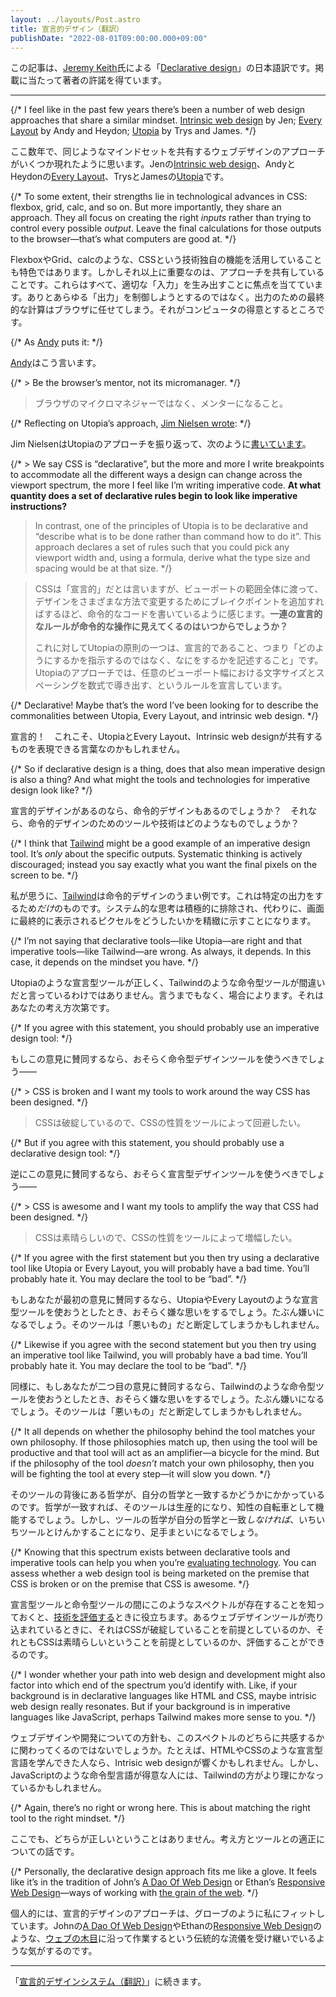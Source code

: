 ```yaml
---
layout: ../layouts/Post.astro
title: 宣言的デザイン（翻訳）
publishDate: "2022-08-01T09:00:00.000+09:00"
---
```


この記事は、[Jeremy Keith](https://adactio.com/)氏による「[Declarative design](https://adactio.com/journal/18982)」の日本語訳です。掲載に当たって著者の許諾を得ています。

---

{/* I feel like in the past few years there’s been a number of web design approaches that share a similar mindset. [Intrinsic web design](https://www.youtube.com/watch?v=AMPKmh98XLY) by Jen; [Every Layout](https://every-layout.dev/) by Andy and Heydon; [Utopia](https://utopia.fyi/) by Trys and James. */}

ここ数年で、同じようなマインドセットを共有するウェブデザインのアプローチがいくつか現れたように思います。Jenの[Intrinsic web design](https://www.youtube.com/watch?v=AMPKmh98XLY)、AndyとHeydonの[Every Layout](https://every-layout.dev/)、TrysとJamesの[Utopia](https://utopia.fyi/)です。

{/* To some extent, their strengths lie in technological advances in CSS: flexbox, grid, calc, and so on. But more importantly, they share an approach. They all focus on creating the right _inputs_ rather than trying to control every possible _output_. Leave the final calculations for those outputs to the browser—that’s what computers are good at. */}

FlexboxやGrid、calcのような、CSSという技術独自の機能を活用していることも特色ではあります。しかしそれ以上に重要なのは、アプローチを共有していることです。これらはすべて、適切な「入力」を生み出すことに焦点を当てています。ありとあらゆる「出力」を制御しようとするのではなく。出力のための最終的な計算はブラウザに任せてしまう。それがコンピュータの得意とするところです。

{/* As [Andy](https://set.studio/) puts it: */}

[Andy](https://set.studio/)はこう言います。

{/* > Be the browser’s mentor, not its micromanager. */}

> ブラウザのマイクロマネジャーではなく、メンターになること。

{/* Reflecting on Utopia’s approach, [Jim Nielsen wrote](https://blog.jim-nielsen.com/2022/exerting-control-with-media-queries/): */}

Jim NielsenはUtopiaのアプローチを振り返って、次のように[書いています](https://blog.jim-nielsen.com/2022/exerting-control-with-media-queries/)。

{/* > We say CSS is “declarative”, but the more and more I write breakpoints to accommodate all the different ways a design can change across the viewport spectrum, the more I feel like I’m writing imperative code. **At what quantity does a set of declarative rules begin to look like imperative instructions?**
>
> In contrast, one of the principles of Utopia is to be declarative and “describe what is to be done rather than command how to do it”. This approach declares a set of rules such that you could pick any viewport width and, using a formula, derive what the type size and spacing would be at that size. */}

> CSSは「宣言的」だとは言いますが、ビューポートの範囲全体に渡って、デザインをさまざまな方法で変更するためにブレイクポイントを追加すればするほど、命令的なコードを書いているように感じます。**一連の宣言的なルールが命令的な操作に見えてくるのはいつからでしょうか？**
>
> これに対してUtopiaの原則の一つは、宣言的であること、つまり「どのようにするかを指示するのではなく、なにをするかを記述すること」です。Utopiaのアプローチでは、任意のビューポート幅における文字サイズとスペーシングを数式で導き出す、というルールを宣言しています。

{/* Declarative! Maybe that’s the word I’ve been looking for to describe the commonalities between Utopia, Every Layout, and intrinsic web design. */}

宣言的！　これこそ、UtopiaとEvery Layout、Intrinsic web designが共有するものを表現できる言葉なのかもしれません。

{/* So if declarative design is a thing, does that also mean imperative design is also a thing? And what might the tools and technologies for imperative design look like? */}

宣言的デザインがあるのなら、命令的デザインもあるのでしょうか？　それなら、命令的デザインのためのツールや技術はどのようなものでしょうか？

{/* I think that [Tailwind](https://tailwindcss.com/) might be a good example of an imperative design tool. It’s _only_ about the specific outputs. Systematic thinking is actively discouraged; instead you say exactly what you want the final pixels on the screen to be. */}

私が思うに、[Tailwind](https://tailwindcss.com/)は命令的デザインのうまい例です。これは特定の出力をするため*だけ*のものです。システム的な思考は積極的に排除され、代わりに、画面に最終的に表示されるピクセルをどうしたいかを精緻に示すことになります。

{/* I’m not saying that declarative tools—like Utopia—are right and that imperative tools—like Tailwind—are wrong. As always, it depends. In this case, it depends on the mindset you have. */}

Utopiaのような宣言型ツールが正しく、Tailwindのような命令型ツールが間違いだと言っているわけではありません。言うまでもなく、場合によります。それはあなたの考え方次第です。

{/* If you agree with this statement, you should probably use an imperative design tool: */}

もしこの意見に賛同するなら、おそらく命令型デザインツールを使うべきでしょう——

{/* > CSS is broken and I want my tools to work around the way CSS has been designed. */}

> CSSは破綻しているので、CSSの性質をツールによって回避したい。

{/* But if you agree with this statement, you should probably use a declarative design tool: */}

逆にこの意見に賛同するなら、おそらく宣言型デザインツールを使うべきでしょう——

{/* > CSS is awesome and I want my tools to amplify the way that CSS had been designed. */}

> CSSは素晴らしいので、CSSの性質をツールによって増幅したい。

{/* If you agree with the first statement but you then try using a declarative tool like Utopia or Every Layout, you will probably have a bad time. You’ll probably hate it. You may declare the tool to be “bad”. */}

もしあなたが最初の意見に賛同するなら、UtopiaやEvery Layoutのような宣言型ツールを使おうとしたとき、おそらく嫌な思いをするでしょう。たぶん嫌いになるでしょう。そのツールは「悪いもの」だと断定してしまうかもしれません。

{/* Likewise if you agree with the second statement but you then try using an imperative tool like Tailwind, you will probably have a bad time. You’ll probably hate it. You may declare the tool to be “bad”. */}

同様に、もしあなたが二つ目の意見に賛同するなら、Tailwindのような命令型ツールを使おうとしたとき、おそらく嫌な思いをするでしょう。たぶん嫌いになるでしょう。そのツールは「悪いもの」だと断定してしまうかもしれません。

{/* It all depends on whether the philosophy behind the tool matches your own philosophy. If those philosophies match up, then using the tool will be productive and that tool will act as an amplifier—a bicycle for the mind. But if the philosophy of the tool _doesn’t_ match your own philosophy, then you will be fighting the tool at every step—it will slow you down. */}

そのツールの背後にある哲学が、自分の哲学と一致するかどうかにかかっているのです。哲学が一致すれば、そのツールは生産的になり、知性の自転車として機能するでしょう。しかし、ツールの哲学が自分の哲学と一致*しなければ*、いちいちツールとけんかすることになり、足手まといになるでしょう。

{/* Knowing that this spectrum exists between declarative tools and imperative tools can help you when you’re [evaluating technology](https://adactio.com/articles/12839). You can assess whether a web design tool is being marketed on the premise that CSS is broken or on the premise that CSS is awesome. */}

宣言型ツールと命令型ツールの間にこのようなスペクトルが存在することを知っておくと、[技術を評価する](https://adactio.com/articles/12839)ときに役立ちます。あるウェブデザインツールが売り込まれているときに、それはCSSが破綻していることを前提としているのか、それともCSSは素晴らしいということを前提としているのか、評価することができるのです。

{/* I wonder whether your path into web design and development might also factor into which end of the spectrum you’d identify with. Like, if your background is in declarative languages like HTML and CSS, maybe intrisic web design really resonates. But if your background is in imperative languages like JavaScript, perhaps Tailwind makes more sense to you. */}

ウェブデザインや開発についての方針も、このスペクトルのどちらに共感するかに関わってくるのではないでしょうか。たとえば、HTMLやCSSのような宣言型言語を学んできた人なら、Intrisic web designが響くかもしれません。しかし、JavaScriptのような命令型言語が得意な人には、Tailwindの方がより理にかなっているかもしれません。

{/* Again, there’s no right or wrong here. This is about matching the right tool to the right mindset. */}

ここでも、どちらが正しいということはありません。考え方とツールとの適正についての話です。

{/* Personally, the declarative design approach fits me like a glove. It feels like it’s in the tradition of John’s [A Dao Of Web Design](https://alistapart.com/article/dao/) or Ethan’s [Responsive Web Design](https://alistapart.com/article/responsive-web-design/)—ways of working with [the grain of the web](https://frankchimero.com/blog/2015/the-webs-grain/). */}

個人的には、宣言的デザインのアプローチは、グローブのように私にフィットしています。Johnの[A Dao Of Web Design](https://alistapart.com/article/dao/)やEthanの[Responsive Web Design](https://alistapart.com/article/responsive-web-design/)のような、[ウェブの木目](https://frankchimero.com/blog/2015/the-webs-grain/)に沿って作業するという伝統的な流儀を受け継いでいるような気がするのです。

---

「[宣言的デザインシステム（翻訳）](/2022-08-01-declarative-design-system)」に続きます。
